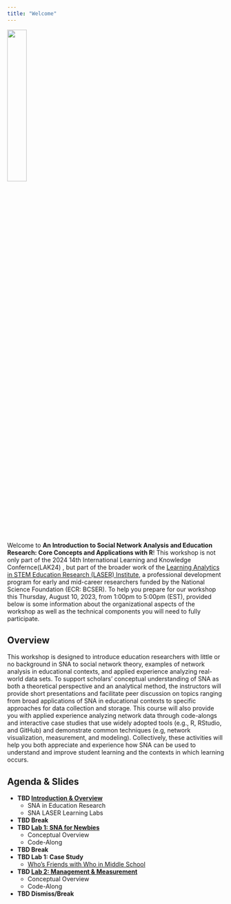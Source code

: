 ```yaml
---
title: "Welcome"
---
```



![](img/LASER_Hx.png){width="30%"}

Welcome to **An Introduction to Social Network Analysis and Education
Research: Core Concepts and Applications with R**! This workshop is not
only part of the 2024 14th International Learning and Knowledge
Confernce(LAK24) , but part of the broader work of the [Learning
Analytics in STEM Education Research (LASER)
Institute](https://fi.ncsu.edu/projects/laser-institute/), a
professional development program for early and mid-career researchers
funded by the National Science Foundation (ECR: BCSER). To help you
prepare for our workshop this Thursday, August 10, 2023, from 1:00pm to
5:00pm (EST), provided below is some information about the
organizational aspects of the workshop as well as the technical
components you will need to fully participate.

## Overview

This workshop is designed to introduce education researchers with little
or no background in SNA to social network theory, examples of network
analysis in educational contexts, and applied experience analyzing
real-world data sets. To support scholars' conceptual understanding of
SNA as both a theoretical perspective and an analytical method, the
instructors will provide short presentations and facilitate peer
discussion on topics ranging from broad applications of SNA in
educational contexts to specific approaches for data collection and
storage. This course will also provide you with applied experience
analyzing network data through code-alongs and interactive case studies
that use widely adopted tools (e.g., R, RStudio, and GitHub) and
demonstrate common techniques (e.g, network visualization, measurement,
and modeling). Collectively, these activities will help you both
appreciate and experience how SNA can be used to understand and improve
student learning and the contexts in which learning occurs.

## Agenda & Slides

-   **TBD [Introduction &
    Overview](https://laser-institute.github.io/network-analysis/sna-intro/sna-aera-intro-slides.html)**
    -   SNA in Education Research
    -   SNA LASER Learning Labs
-   **TBD Break**
-   **TBD [Lab 1: SNA for
    Newbies](https://laser-institute.github.io/network-analysis/lab-1/sna-lab-1-slides.html#1)**
    -   Conceptual Overview
    -   Code-Along
-   **TBD Break**
-   **TBD Lab 1: Case Study**
    -   [Who's Friends with Who in Middle
        School](https://laser-institute.github.io/network-analysis/lab-1/sna-lab-1-case-study-key.html)
-   **TBD [Lab 2: Management &
    Measurement](https://laser-institute.github.io/network-analysis/lab-2/sna-lab-2-slides.html#1)**
    -   Conceptual Overview
    -   Code-Along
-   **TBD Dismiss/Break**
